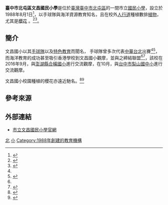 {{Infobox school
| name = 臺中市北屯區文昌國民小學
| other_name = <small>Wenchang Elementary School</small>
| image = 
| motto =  
| established = 1988年8月1號
| type = 市立[[國民小學|國民小學]]
| district = 
| grades = 6
| principal = 吳嘉賢
| sc =
| cs =  
| faculty = 
| staff = 
| students = 
| athletics = 
| conference = 
| colors = 
| magazine = 
| address = {{ROC}}臺中市北屯區昌平路1段91號
| website = https://wces.tc.edu.tw/
}}
'''臺中市北屯區文昌國民小學'''是位於[[臺灣|臺灣]][[臺中市|臺中市]][[北屯區|北屯區]]的一間市立[[小学|國民小學]]，設立於1988年8月1日<ref name=":0">{{Cite web|url=https://wces.tc.edu.tw/|title=臺中市北屯區文昌國民小學|accessdate=2016-09-15|work=www.wces.tc.edu.tw|archive-date=2017-07-09|archive-url=https://web.archive.org/web/20170709235852/https://wces.tc.edu.tw/|dead-url=no}}</ref>，以手球隊與海洋資源教育知名，且在校外[[人行道|人行道]]種植數排[[植物|植物]]，尤其是[[櫻花|櫻花]]
。<ref name=":1">{{Cite news|url=http://www.chinatimes.com/realtimenews/20160722006489-260405|title=富宇送來及時雨 文昌國小手球隊凱歸|last=曾麗芳|first=|date=2016-07-22|work=中國時報|accessdate=2016-09-15|archive-date=2016-09-19|archive-url=https://web.archive.org/web/20160919033521/http://www.chinatimes.com/realtimenews/20160722006489-260405|dead-url=no}}</ref><ref name=":2">{{Cite news|url=http://news.ltn.com.tw/news/life/breakingnews/1282417|title=體驗翻轉教學 香港小學師生到文昌國小取經|last=蘇孟娟|first=|date=2015-04-09|work=自由時報|accessdate=2016-09-15|archive-date=2016-05-01|archive-url=https://web.archive.org/web/20160501213243/http://news.ltn.com.tw/news/life/breakingnews/1282417|dead-url=no}}</ref>。

== 簡介 ==
文昌國小以其[[手球隊|手球隊]]以及[[特色教育|特色教育]]而聞名，
手球隊曾多次代表[[中華台北|中華台北]]出賽<ref name=":1" /><ref>{{Cite news|url=http://www.chinatimes.com/realtimenews/20150714005255-260405|title=國旗飄揚比利時 文昌國小手球凱歸|last=張妍溱|first=|date=2015-07-14|work=中國時報|accessdate=2016-09-15|archive-date=2016-09-19|archive-url=https://web.archive.org/web/20160919040112/http://www.chinatimes.com/realtimenews/20150714005255-260405|dead-url=no}}</ref>，而海洋教育的成功甚至吸引香港學校到文昌國小觀摩，並與之締結聯盟<ref name=":2" /><ref>{{Cite AV media|date=2015-04-13|title=台中北屯文昌國小與香港的小學策略聯盟|url=https://www.youtube.com/watch?v=nXtvwfxtauU|publisher=BLTV 人間衛視|accessdate=2016-09-15}}</ref>，該校在2016年9月，與[[澎湖縣|澎湖縣]][[合橫國小|合橫國小]]進行交流觀摩，在10月，與[[台中市|台中市]][[梨山國中小|梨山國中小]]進行交流觀摩。

文昌國小校園種植的櫻花亦遠近馳名。<ref>{{Cite news|url=http://www.appledaily.com.tw/appledaily/article/headline/20130301/34858649/|title=文昌國小櫻花 越夜越美|last=鄭敏玲|first=|date=2013-03-01|work=蘋果日報|accessdate=2016-09-15|archive-date=2016-09-16|archive-url=https://web.archive.org/web/20160916055606/http://www.appledaily.com.tw/appledaily/article/headline/20130301/34858649/|dead-url=no}}</ref><ref>{{Cite news|url=https://www.peopo.org/news/270005|title=尚未謝幕的櫻花饗宴－－文昌國小櫻花林|last=Lin|first=Peggy|date=2015-03-10|work=PeoPo 公民新聞|accessdate=2016-09-15|archive-date=2016-09-16|archive-url=https://web.archive.org/web/20160916043614/https://www.peopo.org/news/270005|dead-url=no}}</ref>

== 參考來源 ==
<references />

== 外部連結 ==
* [http://www.wces.tc.edu.tw/ 市立文昌國民小學官網] {{Wayback|url=http://www.wces.tc.edu.tw/ |date=20170709235852 }}
[[Category:臺中市立國民小學|北]]
[[Category:北屯區學校|小]]
[[Category:1988年創建的教育機構|Category:1988年創建的教育機構]]